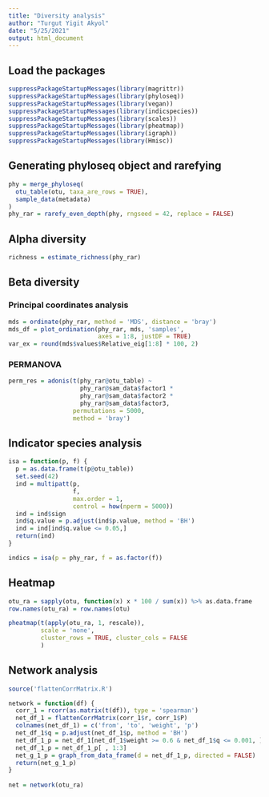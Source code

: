 ```yaml
---
title: "Diversity analysis"
author: "Turgut Yigit Akyol"
date: "5/25/2021"
output: html_document
---
```


## Load the packages

```r
suppressPackageStartupMessages(library(magrittr))
suppressPackageStartupMessages(library(phyloseq))
suppressPackageStartupMessages(library(vegan))
suppressPackageStartupMessages(library(indicspecies))
suppressPackageStartupMessages(library(scales))
suppressPackageStartupMessages(library(pheatmap))
suppressPackageStartupMessages(library(igraph))
suppressPackageStartupMessages(library(Hmisc))
```

## Generating phyloseq object and rarefying

```r
phy = merge_phyloseq(
  otu_table(otu, taxa_are_rows = TRUE),
  sample_data(metadata)
)
phy_rar = rarefy_even_depth(phy, rngseed = 42, replace = FALSE)
```


## Alpha diversity

```r
richness = estimate_richness(phy_rar)
```

## Beta diversity

### Principal coordinates analysis

```r
mds = ordinate(phy_rar, method = 'MDS', distance = 'bray')
mds_df = plot_ordination(phy_rar, mds, 'samples',
                         axes = 1:8, justDF = TRUE)
var_ex = round(mds$values$Relative_eig[1:8] * 100, 2)
```

### PERMANOVA

```r
perm_res = adonis(t(phy_rar@otu_table) ~ 
                    phy_rar@sam_data$factor1 * 
                    phy_rar@sam_data$factor2 *
                    phy_rar@sam_data$factor3, 
                  permutations = 5000,
                  method = 'bray')
```

## Indicator species analysis

```r
isa = function(p, f) {
  p = as.data.frame(t(p@otu_table))
  set.seed(42)
  ind = multipatt(p,
                  f,
                  max.order = 1,
                  control = how(nperm = 5000))
  ind = ind$sign
  ind$q.value = p.adjust(ind$p.value, method = 'BH')
  ind = ind[ind$q.value <= 0.05,]
  return(ind)
}

indics = isa(p = phy_rar, f = as.factor(f))
```

## Heatmap

```r
otu_ra = sapply(otu, function(x) x * 100 / sum(x)) %>% as.data.frame
row.names(otu_ra) = row.names(otu)

pheatmap(t(apply(otu_ra, 1, rescale)),
         scale = 'none',
         cluster_rows = TRUE, cluster_cols = FALSE
         )
```

## Network analysis

```r
source('flattenCorrMatrix.R')

network = function(df) {
  corr_1 = rcorr(as.matrix(t(df)), type = 'spearman')
  net_df_1 = flattenCorrMatrix(corr_1$r, corr_1$P)
  colnames(net_df_1) = c('from', 'to', 'weight', 'p')
  net_df_1$q = p.adjust(net_df_1$p, method = 'BH')
  net_df_1_p = net_df_1[net_df_1$weight >= 0.6 & net_df_1$q <= 0.001, ]
  net_df_1_p = net_df_1_p[ , 1:3]
  net_g_1_p = graph_from_data_frame(d = net_df_1_p, directed = FALSE)
  return(net_g_1_p)
}
  
net = network(otu_ra)
```
